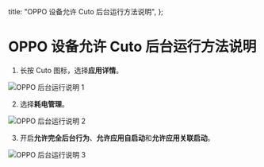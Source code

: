   title: "OPPO 设备允许 Cuto 后台运行方法说明",
};

# OPPO 设备允许 Cuto 后台运行方法说明

1. 长按 Cuto 图标，选择**应用详情**。

![OPPO 后台运行说明 1](/assets/article/oppobackground1.webp)

2. 选择**耗电管理**。

![OPPO 后台运行说明 2](/assets/article/oppobackground2.webp)

3. 开启**允许完全后台行为**、**允许应用自启动**和**允许应用关联启动**。

![OPPO 后台运行说明 3](/assets/article/oppobackground3.webp)
